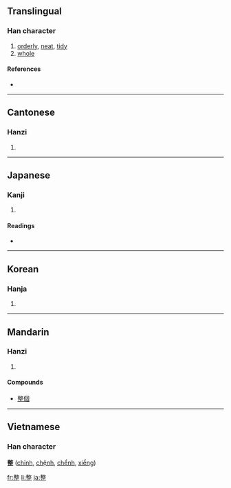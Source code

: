 ==Translingual==

===Han character===
{{Han char|rn=66|rad=攴|as=11|sn=15|four=5810<sub>1</sub>|canj=木大一卜一 (DKMYM)}}

# [[orderly]], [[neat]], [[tidy]]
# [[whole]]

====References====
* {{Han ref|kx=0475.321|dkj=13394|hdz=21477.080|uh=6574|ud=25972|bh=BEE3|bd=48867}}

----

==Cantonese==

===Hanzi===
{{yue-hanzi|jyut=|y=jing2}}

# {{defn|Cantonese}}

----

==Japanese==

===Kanji===
{{ja-kanji|grade=3|rs=攴11}}

# {{defn|Japanese}}

====Readings====
* {{ja-readings|on=[[せい]] (sei)|kun=[[ととのえる]] (totonoeru), [[ととのう]] (totonou)}}

----

==Korean==

===Hanja===
{{ko-hanja|hangeul=정|eumhun=가지런할|rv=jeong|mr=chŏng|y=ceng}}

# {{defn|Korean}}

----

==Mandarin==

===Hanzi===
{{cmn-hanzi|pin=[[zhěng]] ([[zheng3]])|wg=cheng<sup>3</sup>}}

# {{defn|Mandarin}}

====Compounds====
* [[整個]]

----

==Vietnamese==
===Han character===
'''整''' ([[chỉnh]], [[chệnh]], [[chểnh]], [[xiềng]])

[[fr:整]]
[[li:整]]
[[ja:整]]